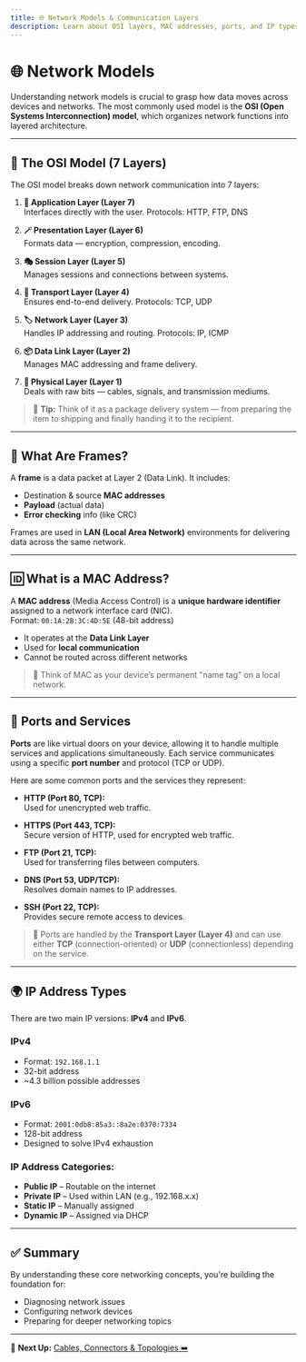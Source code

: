 ```yaml
---
title: 🌐 Network Models & Communication Layers
description: Learn about OSI layers, MAC addresses, ports, and IP types—essential for understanding how networks operate.
---
```


# 🌐 Network Models

Understanding network models is crucial to grasp how data moves across devices and networks. The most commonly used model is the **OSI (Open Systems Interconnection) model**, which organizes network functions into layered architecture.

---

## 🧱 The OSI Model (7 Layers)

The OSI model breaks down network communication into 7 layers:

1. **🧍 Application Layer (Layer 7)**  
   Interfaces directly with the user. Protocols: HTTP, FTP, DNS

2. **🪄 Presentation Layer (Layer 6)**  
   Formats data — encryption, compression, encoding.

3. **🎭 Session Layer (Layer 5)**  
   Manages sessions and connections between systems.

4. **🚛 Transport Layer (Layer 4)**  
   Ensures end-to-end delivery. Protocols: TCP, UDP

5. **🏷️ Network Layer (Layer 3)**  
   Handles IP addressing and routing. Protocols: IP, ICMP

6. **📦 Data Link Layer (Layer 2)**  
   Manages MAC addressing and frame delivery.

7. **🧾 Physical Layer (Layer 1)**  
   Deals with raw bits — cables, signals, and transmission mediums.

> 🧠 **Tip:** Think of it as a package delivery system — from preparing the item to shipping and finally handing it to the recipient.

---

## 🧱 What Are Frames?

A **frame** is a data packet at Layer 2 (Data Link). It includes:
- Destination & source **MAC addresses**
- **Payload** (actual data)
- **Error checking** info (like CRC)

Frames are used in **LAN (Local Area Network)** environments for delivering data across the same network.

---

## 🆔 What is a MAC Address?

A **MAC address** (Media Access Control) is a **unique hardware identifier** assigned to a network interface card (NIC).  
Format: `00:1A:2B:3C:4D:5E` (48-bit address)

- It operates at the **Data Link Layer**
- Used for **local communication**
- Cannot be routed across different networks

> 🔐 Think of MAC as your device’s permanent "name tag" on a local network.

---

## 🔌 Ports and Services

**Ports** are like virtual doors on your device, allowing it to handle multiple services and applications simultaneously. Each service communicates using a specific **port number** and protocol (TCP or UDP).

Here are some common ports and the services they represent:

- **HTTP (Port 80, TCP):**  
  Used for unencrypted web traffic.

- **HTTPS (Port 443, TCP):**  
  Secure version of HTTP, used for encrypted web traffic.

- **FTP (Port 21, TCP):**  
  Used for transferring files between computers.

- **DNS (Port 53, UDP/TCP):**  
  Resolves domain names to IP addresses.

- **SSH (Port 22, TCP):**  
  Provides secure remote access to devices.

> 🎯 Ports are handled by the **Transport Layer (Layer 4)** and can use either **TCP** (connection-oriented) or **UDP** (connectionless) depending on the service.

---

## 🌍 IP Address Types

There are two main IP versions: **IPv4** and **IPv6**.

### IPv4
- Format: `192.168.1.1`
- 32-bit address
- ~4.3 billion possible addresses

### IPv6
- Format: `2001:0db8:85a3::8a2e:0370:7334`
- 128-bit address
- Designed to solve IPv4 exhaustion

### IP Address Categories:
- **Public IP** – Routable on the internet
- **Private IP** – Used within LAN (e.g., 192.168.x.x)
- **Static IP** – Manually assigned
- **Dynamic IP** – Assigned via DHCP

---

## ✅ Summary

By understanding these core networking concepts, you're building the foundation for:
- Diagnosing network issues
- Configuring network devices
- Preparing for deeper networking topics

---

📁 **Next Up:** [Cables, Connectors & Topologies ➡️](./cables-connectors-topologies)
